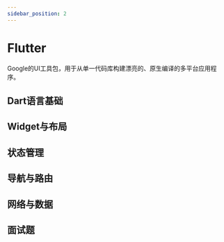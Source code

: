 ```yaml
---
sidebar_position: 2
---
```


# Flutter

Google的UI工具包，用于从单一代码库构建漂亮的、原生编译的多平台应用程序。

## Dart语言基础

## Widget与布局

## 状态管理

## 导航与路由

## 网络与数据

## 面试题 